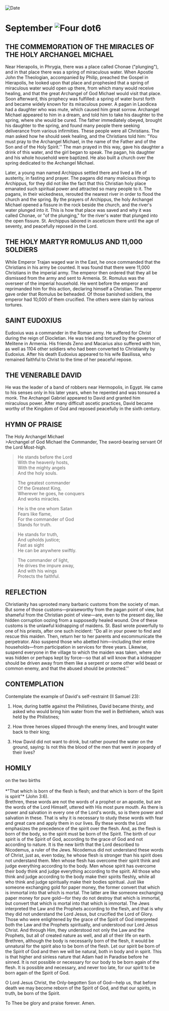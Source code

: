 
<RunningHead />
<Image src="/title-imprint.png" height={68} width={50} alt="Date" className="title-imprint"/>

# <div id="date">September <Image className="four-dot" src="/four-dot.png" height={15} width={15} alt="Four dot" />6</div>

## THE COMMEMORATION OF THE MIRACLES OF THE HOLY ARCHANGEL MICHAEL

Near Hierapolis, in Phrygia, there was a place called Chonae ("plunging"), and in that place there was a spring of miraculous water. When Apostle John the Theologian, accompanied by Philip, preached the Gospel in Hierapolis, he looked upon that place and prophesied that a spring of miraculous water would open up there, from which many would receive healing, and that the great Archangel of God Michael would visit that place. Soon afterward, this prophecy was fulfilled: a spring of water burst forth and became widely known for its miraculous power. A pagan in Laodicea had a daughter who was mute, which caused him great sorrow. Archangel Michael appeared to him in a dream, and told him to take his daughter to the spring, where she would be cured. The father immediately obeyed, brought his daughter to the spring, and found many people there seeking deliverance from various infirmities. These people were all Christians. The man asked how he should seek healing, and the Christians told him: "You must pray to the Archangel Michael, in the name of the Father and of the Son and of the Holy Spirit.'' The man prayed in this way, gave his daughter a drink of this water, and the girl began to speak. The pagan, his daughter and his whole household were baptized. He also built a church over the spring dedicated to the Archangel Michael.

Later, a young man named Archippus settled there and lived a life of austerity, in fasting and prayer. The pagans did many malicious things to Archippus, for they did not like the fact that this Christian holy place emanated such spiritual power and attracted so many people to it. The pagans, in their wickedness, rerouted the nearest river in order to flood the church and the spring. By the prayers of Archippus, the holy Archangel Michael opened a fissure in the rock beside the church, and the river's water plunged into it. This is how that place was saved and why it was called Chonae, or "of the plunging," for the river's water that plunged into the open fissure. St. Archippus labored in asceticism there until the age of seventy, and peacefully reposed in the Lord.

## THE HOLY MARTYR ROMULUS AND 11,000 SOLDIERS

While Emperor Trajan waged war in the East, he once commanded that the Christians in his army be counted. It was found that there were 11,000 Christians in the imperial army. The emperor then ordered that they all be dismissed from the army and sent to Armenia. St. Romulus was the overseer of the imperial household. He went before the emperor and reprimanded him for this action, declaring himself a Christian. The emperor gave order that Romulus be beheaded. Of those banished soldiers, the emperor had 10,000 of them crucified. The others were slain by various tortures.

## SAINT EUDOXIUS

Eudoxius was a commander in the Roman army. He suffered for Christ during the reign of Diocletian. He was tried and tortured by the governor of Melitene in Armenia. His friends Zeno and Macarius also suffered with him, as well as 1104 other soldiers who had been converted to Christianity by Eudoxius. After his death Eudoxius appeared to his wife Basilissa, who remained faithful to Christ to the time of her peaceful repose.

## THE VENERABLE DAVID

He was the leader of a band of robbers near Hermopolis, in Egypt. He came to his senses only in his later years, when he repented and was tonsured a monk. The Archangel Gabriel appeared to David and granted him miraculous power. After many difficult ascetic practices, David became worthy of the Kingdom of God and reposed peacefully in the sixth century.


## HYMN OF PRAISE
<div style={{textAlign:'center', color:'crimson', fontWeight:'bold'}}>
The Holy Archangel Michael
</div>
>Archangel of God  
Michael the Commander,  
The sword-bearing servant  
Of the Lord Most-high.  

>He stands before the Lord  
With the heavenly hosts,  
With the mighty angels  
And the holy souls.  

>The greatest commander  
Of the Greatest King,  
Wherever he goes, he conquers  
And works miracles.  

>He is the one whom Satan  
Fears like flame,  
For the commander of God  
Stands for truth.  

>He stands for truth,  
And upholds justice;  
Fast as sight  
He can be anywhere swiftly.  

>The commander of light,  
He drives the impure away,  
And with his wings  
Protects the faithful.  

## REFLECTION
Christianity has uprooted many barbaric customs from the society of man. But some of those customs—praiseworthy from the pagan point of view, but shameful from the Christian point of view—are, even to the present day, like hidden corruption oozing from a supposedly healed wound. One of these customs is the unlawful kidnapping of maidens. St. Basil wrote powerfully to one of his priests, after one such incident: "Do all in your power to find and rescue this maiden. Then, return her to her parents and excommunicate the perpetrator. Also suspend those who abetted him—including their entire households—from participation in services for three years. Likewise, suspend everyone in the village to which the maiden was taken, where she was hidden or perhaps kept by force—so that all will know that a kidnapper should be driven away from them like a serpent or some other wild beast or common enemy, and that the abused should be protected.''


## CONTEMPLATION

Contemplate the example of David's self-restraint (II Samuel 23):

1. How, during battle against the Philistines, David became thirsty, and asked who would bring him water from the well in Bethlehem, which was held by the Philistines;

2. How three heroes slipped through the enemy lines, and brought water back to their king;

3. How David did not want to drink, but rather poured the water on the ground, saying: Is not this the blood of the men that went in jeopardy of their lives?

## HOMILY
<div style={{textAlign:'center', color:'crimson', fontWeight:'bold'}}>
on the two births
</div>
<br />
<div style={{textAlign:'right'}}>
*"That which is born of the flesh is flesh; and that which is born of the Spirit is spirit"* (John 3:6).
</div>
Brethren, these words are not the words of a prophet or an apostle, but are the words of the Lord Himself, uttered with His most pure mouth. As there is power and salvation in every one of the Lord's words, so is there power and salvation in these. That is why it is necessary to study these words with fear and great care and apply them in our lives. By these words the Lord emphasizes the precedence of the spirit over the flesh. And, as the flesh is born of the body, so the spirit must be born of the Spirit. The birth of our spirit is of the Spirit of God, according to the grace of God and not according to nature. It is the new birth that the Lord described to Nicodemus, a ruler of the Jews. Nicodemus did not understand these words of Christ, just as, even today, he whose flesh is stronger than his spirit does not understand them. Men whose flesh has overcome their spirit think and judge everything according to the body. Men whose spirit has overcome their body think and judge everything according to the spirit. All those who think and judge according to the body make their spirits fleshly, while all who think and judge spiritually make their bodies spiritual. Just like someone exchanging gold for paper money, the former convert that which is immortal into that which is mortal. The latter are like someone exchanging paper money for pure gold—for they do not destroy that which is immortal, but convert that which is mortal into that which is immortal. The Jews interpreted the Law and the Prophets according to the flesh, and that is why they did not understand the Lord Jesus, but crucified the Lord of Glory. Those who were enlightened by the grace of the Spirit of God interpreted both the Law and the Prophets spiritually, and understood our Lord Jesus Christ. And through Him, they understood not only the Law and the Prophets, but all of created nature as well, and all of their life on earth. Brethren, although the body is necessarily born of the flesh, it would be unnatural for the spirit also to be born of the flesh. Let our spirit be born of the Spirit of God and then we will be natural, both in body and in spirit. This is that higher and sinless nature that Adam had in Paradise before he sinned. It is not possible or necessary for our body to be born again of the flesh. It is possible and necessary, and never too late, for our spirit to be born again of the Spirit of God.

O Lord Jesus Christ, the Only-begotten Son of God—help us, that before death we may become reborn of the Spirit of God, and that our spirits, in truth, be born of the Spirit.

To Thee be glory and praise forever. Amen.